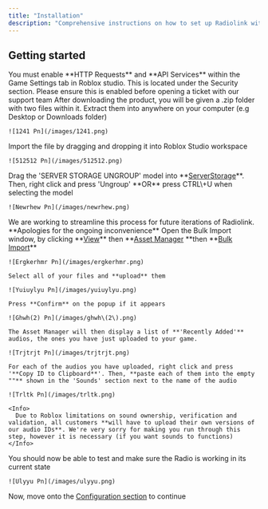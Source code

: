```yaml
---
title: "Installation"
description: "Comprehensive instructions on how to set up Radiolink with your game. Follow on for step by step details on how to install the system correctly"
---
```


## Getting started

<Note>
  You must enable **HTTP Requests** and **API Services** within the Game Settings tab in Roblox studio. This is located under the Security section. Please ensure this is enabled before opening a ticket with our support team
</Note>

<Steps>
  <Step title="Extract the files from the .zip">
    After downloading the product, you will be given a .zip folder with two files within it. Extract them into anywhere on your computer (e.g Desktop or Downloads folder)

    ![1241 Pn](/images/1241.png)
  </Step>
  <Step title="Drag and drop the .RBXM Radiolink file into Workspace">
    Import the file by dragging and dropping it into Roblox Studio workspace

    ![512512 Pn](/images/512512.png)
  </Step>
  <Step title="Drag and ungroup the model from the folder">
    Drag the 'SERVER STORAGE UNGROUP' model into **<u>ServerStorage</u>**. Then, right click and press 'Ungroup' **OR** press CTRL\+U when selecting the model

    ![Newrhew Pn](/images/newrhew.png)
  </Step>
  <Step title="Import and set up sound effects">
    <Warning>
      We are working to streamline this process for future iterations of Radiolink. **Apologies for the ongoing inconvenience**
    </Warning>
    Open the Bulk Import window, by clicking **<u>View</u>** then **<u>Asset Manager</u> **then **<u>Bulk Import</u>**

    ![Ergkerhmr Pn](/images/ergkerhmr.png)

    Select all of your files and **upload** them

    ![Yuiuylyu Pn](/images/yuiuylyu.png)

    Press **Confirm** on the popup if it appears

    ![Ghwh(2) Pn](/images/ghwh\(2\).png)

    The Asset Manager will then display a list of **'Recently Added'** audios, the ones you have just uploaded to your game.

    ![Trjtrjt Pn](/images/trjtrjt.png)

    For each of the audios you have uploaded, right click and press '**Copy ID to Clipboard**'. Then, **paste each of them into the empty ""** shown in the 'Sounds' section next to the name of the audio

    ![Trltk Pn](/images/trltk.png)

    <Info>
      Due to Roblox limitations on sound ownership, verification and validation, all customers **will have to upload their own versions of our audio IDs**. We're very sorry for making you run through this step, however it is necessary (if you want sounds to functions)
    </Info>
  </Step>
  <Step title="All done!">
    You should now be able to test and make sure the Radio is working in its current state

    ![Ulyyu Pn](/images/ulyyu.png)
  </Step>
</Steps>

Now, move onto the [Configuration section](/radiolink/configuration) to continue